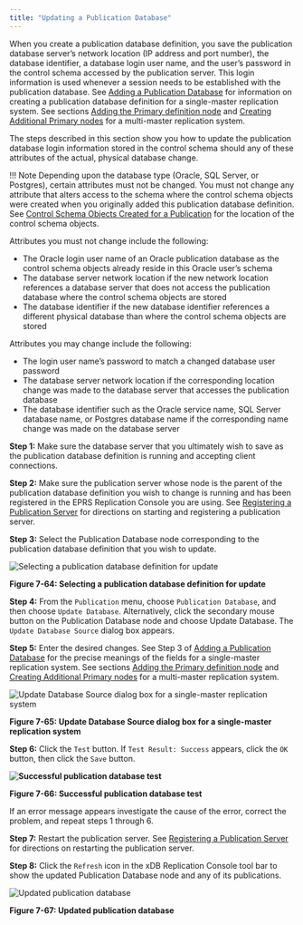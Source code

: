 ```yaml
---
title: "Updating a Publication Database"
---
```


<div id="updating_pub_database" class="registered_link"></div>

When you create a publication database definition, you save the publication database server’s network location (IP address and port number), the database identifier, a database login user name, and the user’s password in the control schema accessed by the publication server. This login information is used whenever a session needs to be established with the publication database. See [Adding a Publication Database](../../05_smr_operation/02_creating_publication/02_adding_pub_database/#adding_pub_database) for information on creating a publication database definition for a single-master replication system. See sections [Adding the Primary definition node](../../06_mmr_operation/02_creating_publication_mmr/#adding_pdn) and [Creating Additional Primary nodes](../../06_mmr_operation/03_creating_primary_nodes/#creating_primary_nodes) for a multi-master replication system.

The steps described in this section show you how to update the publication database login information stored in the control schema should any of these attributes of the actual, physical database change.

!!! Note
    Depending upon the database type (Oracle, SQL Server, or Postgres), certain attributes must not be changed. You must not change any attribute that alters access to the schema where the control schema objects were created when you originally added this publication database definition. See [Control Schema Objects Created for a Publication](../../05_smr_operation/02_creating_publication/04_control_schema_objects_created_for_publication/#control_schema_objects_created_for_publication) for the location of the control schema objects.

Attributes you must not change include the following:

-   The Oracle login user name of an Oracle publication database as the control schema objects already reside in this Oracle user’s schema
-   The database server network location if the new network location references a database server that does not access the publication database where the control schema objects are stored
-   The database identifier if the new database identifier references a different physical database than where the control schema objects are stored

Attributes you may change include the following:

-   The login user name’s password to match a changed database user password
-   The database server network location if the corresponding location change was made to the database server that accesses the publication database
-   The database identifier such as the Oracle service name, SQL Server database name, or Postgres database name if the corresponding name change was made on the database server

**Step 1:** Make sure the database server that you ultimately wish to save as the publication database definition is running and accepting client connections.

**Step 2:** Make sure the publication server whose node is the parent of the publication database definition you wish to change is running and has been registered in the EPRS Replication Console you are using. See [Registering a Publication Server](../../05_smr_operation/02_creating_publication/01_registering_publication_server/#registering_publication_server) for directions on starting and registering a publication server.

**Step 3:** Select the Publication Database node corresponding to the publication database definition that you wish to update.

![Selecting a publication database definition for update](../../images/image242.png)

**Figure 7-64: Selecting a publication database definition for update**

**Step 4:** From the `Publication` menu, choose `Publication Database`, and then choose `Update Database`. Alternatively, click the secondary mouse button on the Publication Database node and choose Update Database. The `Update Database Source` dialog box appears.

**Step 5:** Enter the desired changes. See Step 3 of [Adding a Publication Database](../../05_smr_operation/02_creating_publication/02_adding_pub_database/#adding_pub_database) for the precise meanings of the fields for a single-master replication system. See sections [Adding the Primary definition node](../../06_mmr_operation/02_creating_publication_mmr/#adding_pdn) and [Creating Additional Primary nodes](../../06_mmr_operation/03_creating_primary_nodes/#creating_primary_nodes) for a multi-master replication system.

![Update Database Source dialog box for a single-master replication system](../../images/image243.png)

**Figure 7-65: Update Database Source dialog box for a single-master replication system**

**Step 6:** Click the `Test` button. If `Test Result: Success` appears, click the `OK` button, then click the `Save` button.

**![Successful publication database test](../../images/image244.png)**

**Figure 7-66: Successful publication database test**

If an error message appears investigate the cause of the error, correct the problem, and repeat steps 1 through 6.


**Step 7:** Restart the publication server. See [Registering a Publication Server](../../05_smr_operation/02_creating_publication/01_registering_publication_server/#registering_publication_server) for directions on restarting the publication server.

**Step 8:** Click the `Refresh` icon in the xDB Replication Console tool bar to show the updated Publication Database node and any of its publications.

![Updated publication database](../../images/image245.png)

**Figure 7-67: Updated publication database**
